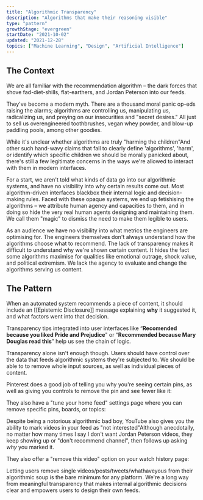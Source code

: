```yaml
---
title: "Algorithmic Transparency"
description: "Algorithms that make their reasoning visible"
type: "pattern"
growthStage: "evergreen"
startDate: "2021-10-02"
updated: "2021-12-28"
topics: ["Machine Learning", "Design", "Artificial Intelligence"]
---
```


<h2 className="micro">The Context</h2>

We are all familiar with the recommendation algorithm – the dark forces that shove fad-diet-shills, flat-earthers, and Jordan Peterson into our feeds.

They've become a modern myth. There are a thousand moral panic op-eds raising the alarms; algorithms are controlling us, manipulating us, radicalizing us, and preying on our insecurities and "secret desires." All just to sell us overengineered toothbrushes, vegan whey powder, and blow-up paddling pools, among other goodies.

While it's unclear whether algorithms are truly "harming the children"<Footnote idName={1}>And other such hand-wavy claims that fail to clearly define 'algorithms', 'harm', or identify which specific children we should be morally panicked about</Footnote>, there's still a few legitimate concerns in the ways we're allowed to interact with them in modern interfaces.

For a start, we aren't told what kinds of data go into our algorithmic systems, and have no visibility into why certain results come out. Most algorithm-driven interfaces blackbox their internal logic and decision-making rules. Faced with these opaque systems, we end up fetishising the algorithms – we attribute human agency and capacities to them, and in doing so hide the very real human agents designing and maintaining them. We call them "magic" to dismiss the need to make them legible to users.

As an audience we have no visibility into what metrics the engineers are optimising for. The engineers themselves don't always understand how the algorithms choose what to recommend. The lack of transparency makes it difficult to understand why we're shown certain content. It hides the fact some algorithms maximise for qualities like emotional outrage, shock value, and political extremism. We lack the agency to evaluate and change the algorithms serving us content.

<Spacer size="small" />

<h2 className="micro">The Pattern</h2>

When an automated system recommends a piece of content, it should include an [[Epistemic Disclosure]] message explaining **why** it suggested it, and what factors went into that decision.

Transparency tips integrated into user interfaces like “**Recomended because you liked Pride and Prejudice**" or “**Recommended because Mary Douglas read this**” help us see the chain of logic.

Transparency alone isn't enough though. Users should have control over the data that feeds algorithmic systems they're subjected to. We should be able to to remove whole input sources, as well as individual pieces of content.

Pinterest does a good job of telling you why you're seeing certain pins, as well as giving you controls to remove the pin and see fewer like it:

<BasicImage
  width="800px"
  src="https://res.cloudinary.com/dxj9qr5gj/image/upload/c_scale,f_auto,q_auto:best,w_800/v1640730625/maggieappleton.com/patterns/algo_6_kai29c.jpg"
  alt="A screenshot of the Pinterest interface saying why a specific pin was recommended"
/>

They also have a "tune your home feed" settings page where you can remove specific pins, boards, or topics:

<ImageFrame
  width="1000px"
  src="https://res.cloudinary.com/dxj9qr5gj/image/upload/c_scale,f_auto,q_auto:best,w_1000/v1640730625/maggieappleton.com/patterns/algo_4_pqaggw.jpg"
  alt="A screenshot of the Pinterest setting page where you can tune your home feed"
/>

Despite being a notorious algorithmic bad boy, YouTube also gives you the ability to mark videos in your feed as "not interested"<Footnote idName={1}>Although anecdotally, no matter how many times I say I don't want Jordan Peterson videos, they keep showing up</Footnote> or "don't recommend channel", then follows up asking _why_ you marked it.

<ImageFrame
  width="1100px"
  src="https://res.cloudinary.com/dxj9qr5gj/image/upload/c_scale,f_auto,q_auto:good,w_1100/v1640730625/maggieappleton.com/patterns/algo_1_r8i1y4.jpg"
  alt="The YouTube homescreen with the options menu expanded on a single video"
/>

<ImageFrame
  width="1100px"
  src="https://res.cloudinary.com/dxj9qr5gj/image/upload/c_scale,f_auto,q_auto:good,w_1100/v1640730625/maggieappleton.com/patterns/algo_2_tw5bws.jpg"
  alt="The YouTube homescreen after you select 'not interested' with a modal asking why you're not interested"
/>

They also offer a "remove this video" option on your watch history page:

<ImageFrame
  width="1100px"
  src="https://res.cloudinary.com/dxj9qr5gj/image/upload/c_scale,f_auto,q_auto:good,w_1100/v1640730625/maggieappleton.com/patterns/algo_3_yd68as.jpg"
  alt="The YouTube watch history page with the option to remove a video from it"
/>

Letting users remove single videos/posts/tweets/whathaveyous from their algorithmic soup is the bare minimum for any platform. We're a long way from meaningful transparency that makes internal algorithmic decisions clear and empowers users to design their own feeds.
